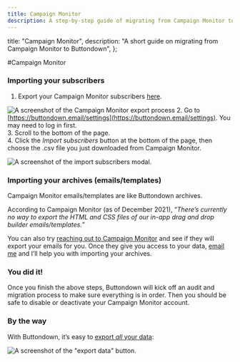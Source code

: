 ```yaml
---
title: Campaign Monitor
description: A step-by-step guide of migrating from Campaign Monitor to Buttondown
---
```




  title: "Campaign Monitor",
  description: "A short guide on migrating from Campaign Monitor to Buttondown",
};

#Campaign Monitor

### Importing your subscribers

1. Export your Campaign Monitor subscribers [here](https://help.campaignmonitor.com/export-subscribers).  

![A screenshot of the Campaign Monitor export process](/images/migration-guides/campaignmonitor-export.png)
2. Go to [https://buttondown.email/settings](https://buttondown.email/settings). You may need to log in first.  
3. Scroll to the bottom of the page.  
4. Click the _Import subscribers_ button at the bottom of the page, then choose the .csv file you just downloaded from Campaign Monitor.  

![A screenshot of the import subscribers modal.](/images/import-subscribers.png)


### Importing your archives (emails/templates)

<Notice variant="info">
Campaign Monitor emails/templates are like Buttondown archives.
</Notice>
&nbsp;

According to Campaign Monitor (as of December 2021), “_There’s currently no way to export the HTML and CSS files of our in-app drag and drop builder emails/templates._”

You can also try [reaching out to Campaign Monitor](https://help.createsend.com/admin/how-to-get-help) and see if they will export your emails for you. Once they give you access to your data, [email me](mailto:justin@buttondown.email) and I’ll help you with importing your archives.


### You did it!

Once you finish the above steps, Buttondown will kick off an audit and migration process to make sure everything is in order. Then you should be safe to disable or deactivate your Campaign Monitor account.


### By the way

With Buttondown, it’s easy to [export _all_ your data](https://docs.buttondown.email/odds-and-ends/exporting-your-data):

![A screenshot of the "export data" button.](/images/exporting.png)



